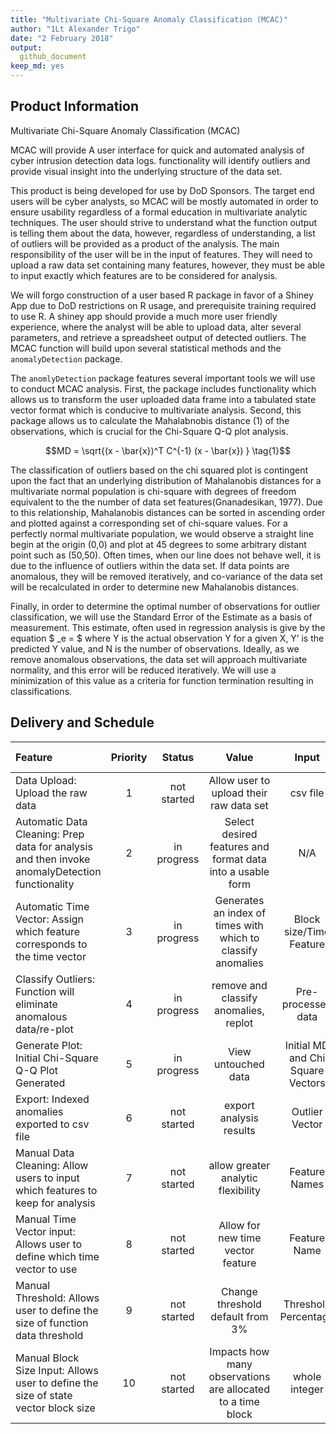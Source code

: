 ```yaml
---
title: "Multivariate Chi-Square Anomaly Classification (MCAC)"
author: "1Lt Alexander Trigo"
date: "2 February 2018"
output: 
  github_document
keep_md: yes
---
```


## Product Information

Multivariate Chi-Square Anomaly Classification (MCAC)

MCAC will provide A user interface for quick and automated analysis of cyber intrusion detection data logs.  functionality will identify outliers and provide visual insight into the underlying structure of the data set.

  This product is being developed for use by DoD Sponsors.  The target end users will be cyber analysts, so MCAC will be mostly automated in order to ensure usability regardless of a formal education in multivariate analytic techniques.  The user should strive to understand what the function output is telling them about the data, however, regardless of understanding, a list of outliers will be provided as a product of the analysis.  The main responsibility of the user will be in the input of features.  They will need to upload a raw data set containing many features, however, they must be able to input exactly which features are to be considered for analysis.
  
  We will forgo construction of a user based R package in favor of a Shiney App due to DoD restrictions on R usage, and prerequisite training required to use R.  A shiney app should provide a much more user friendly experience, where the analyst will be able to upload data, alter several parameters, and retrieve a spreadsheet output of detected outliers.  The MCAC function will build upon several statistical methods and the `anomalyDetection` package.
  
  The `anomlyDetection` package features several important tools we will use to conduct MCAC analysis.  First, the package includes functionality which allows us to transform the user uploaded data frame into a tabulated state vector format which is conducive to multivariate analysis.  Second, this package allows us to calculate the Mahalabnobis distance (1) of the observations, which is crucial for the Chi-Square Q-Q plot analysis.
  
  $$MD = \sqrt{(x - \bar{x})^T C^{-1} (x - \bar{x}) }  \tag{1}$$

  The classification of outliers based on the chi squared plot is contingent upon the fact that an underlying distribution of Mahalanobis distances for a multivariate normal population is chi-square with degrees of freedom equivalent to the the number of data set features(Gnanadesikan, 1977).  Due to this relationship, Mahalanobis distances can be sorted in ascending order and plotted against a corresponding set of chi-square values.  For a perfectly normal multivariate population, we would observe a straight line begin at the origin (0,0) and plot at 45 degrees to some arbitrary distant point such as (50,50).  Often times, when our line does not behave well, it is due to the influence of outliers within the data set.  If data points are anomalous, they will be removed iteratively, and co-variance of the data set will be recalculated in order to determine new Mahalanobis distances.

Finally, in order to determine the optimal number of observations for outlier classification, we will use the Standard Error of the Estimate as a basis of measurement. This estimate, often used in regression analysis is give by the equation $ \sigma_e = \sqrt\frac{\Sigma(Y - Y')^2}{N} $ where Y is the actual observation Y for a given X, Y' is the predicted Y value, and N is the number of observations.  Ideally, as we remove anomalous observations, the data set will approach multivariate normality, and this error will be reduced iteratively.  We will use a minimization of this value as a criteria for function termination resulting in classifications. 


## Delivery and Schedule

|Feature|Priority|Status|Value|Input|Output|Use|Deadline Viability?|Needed?|
|:----------------|:---:|:-------:|:---------------------:|:-------------:|:---------------:|:-------------:|:---:|:---:|
|Data Upload: Upload the raw data| 1 |not started| Allow user to upload their raw data set| csv file  | N/A | N/A  | Yes | Yes | 
|Automatic Data Cleaning: Prep data for analysis and then invoke anomalyDetection functionality| 2 | in progress  | Select desired features and format data into a usable form  | N/A | N/A | N/A| Yes | Yes |
|Automatic Time Vector: Assign which feature corresponds to the time vector|3| in progress  | Generates an index of times with which to classify anomalies | Block size/Time Feature | Vector of Time/Date Ranges  | Better outlier location description  | Yes| Yes |
|Classify Outliers: Function will eliminate anomalous data/re-plot|4| in progress  | remove and classify anomalies, replot  | Pre-processed data  | Chi-Square Q-Q plot/anomalies | Find anomalies and assess multivariate normality | Yes  | Yes  |
|Generate Plot: Initial Chi-Square Q-Q Plot Generated| 5 | in progress | View untouched data | Initial MD and Chi Square Vectors | Initial Q-Q Plot | Inspect untouched data structure | Likely| No |
|Export: Indexed anomalies exported to csv file| 6 | not started | export analysis results | Outlier Vector | csv file| easy snapshot of results  | Maybe | No |
|Manual Data Cleaning: Allow users to input which features to keep for analysis|7| not started  | allow greater analytic flexibility |  Feature Names | See 1-5 | adapt to raw data format change/new feature criteria  | Unlikely  | No |
|Manual Time Vector input: Allows user to define which time vector to use|8| not started | Allow for new time vector feature| Feature Name | See 3| adapt to raw data format change/new feature criteria   | Unlikely  | No |
|Manual Threshold: Allows user to define the size of function data threshold| 9 | not started  | Change threshold default from 3% | Threshold Percentage| See 4 | Consider greater data range for classification  | Unlikely | No |   
|Manual Block Size Input: Allows user to define the size of state vector block size|10| not started  | Impacts how many observations are allocated to a time block | whole integer| altered Time vector and state vector| user can alter size of time block size and time vector size | Unlikely  | No |
